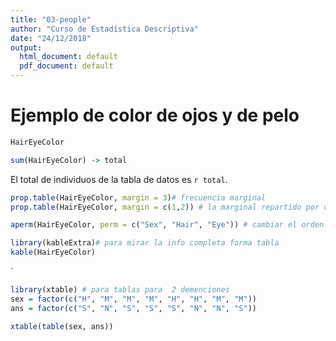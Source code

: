 ```yaml
---
title: "03-people"
author: "Curso de Estadística Descriptiva"
date: "24/12/2018"
output:
  html_document: default
  pdf_document: default
---
```


# Ejemplo de color de ojos y de pelo

```r
HairEyeColor

sum(HairEyeColor) -> total
```

El total de individuos de la tabla de datos es `r total`.

```r
prop.table(HairEyeColor, margin = 3)# frecuencia marginal
prop.table(HairEyeColor, margin = c(1,2)) # la marginal repartido por ojos
```

```r
aperm(HairEyeColor, perm = c("Sex", "Hair", "Eye")) # cambiar el orden de las Columnas
```

```r
library(kableExtra)# para mirar la info completa forma tabla
kable(HairEyeColor)
```
`


```r
library(xtable) # para tablas para  2 demenciones
sex = factor(c("H", "M", "M", "M", "H", "H", "M", "M"))
ans = factor(c("S", "N", "S", "S", "S", "N", "N", "S"))

xtable(table(sex, ans))
```

